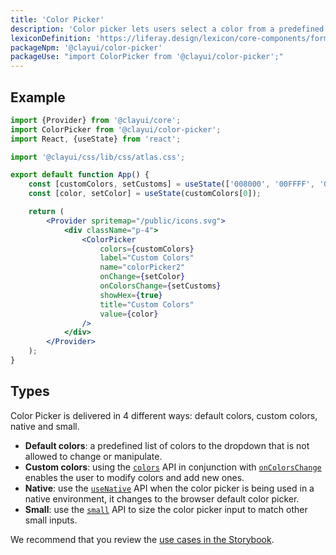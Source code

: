 ```yaml
---
title: 'Color Picker'
description: 'Color picker lets users select a color from a predefined palette, specify a color via its hexadecimal value, sample a color, and explore color values to create a custom color variation.'
lexiconDefinition: 'https://liferay.design/lexicon/core-components/forms/picker-color/'
packageNpm: '@clayui/color-picker'
packageUse: "import ColorPicker from '@clayui/color-picker';"
---
```


## Example

```jsx preview
import {Provider} from '@clayui/core';
import ColorPicker from '@clayui/color-picker';
import React, {useState} from 'react';

import '@clayui/css/lib/css/atlas.css';

export default function App() {
	const [customColors, setCustoms] = useState(['008000', '00FFFF', '0000FF']);
	const [color, setColor] = useState(customColors[0]);

	return (
		<Provider spritemap="/public/icons.svg">
			<div className="p-4">
				<ColorPicker
					colors={customColors}
					label="Custom Colors"
					name="colorPicker2"
					onChange={setColor}
					onColorsChange={setCustoms}
					showHex={true}
					title="Custom Colors"
					value={color}
				/>
			</div>
		</Provider>
	);
}
```

## Types

Color Picker is delivered in 4 different ways: default colors, custom colors, native and small.

-   **Default colors**: a predefined list of colors to the dropdown that is not allowed to change or manipulate.
-   **Custom colors**: using the [`colors`](#api-colors) API in conjunction with [`onColorsChange`](#api-onColorsChange) enables the user to modify colors and add new ones.
-   **Native**: use the [`useNative`](#api-useNative) API when the color picker is being used in a native environment, it changes to the browser default color picker.
-   **Small**: use the [`small`](#api-small) API to size the color picker input to match other small inputs.

We recommend that you review the [use cases in the Storybook](https://storybook.clayui.com/?path=/story/design-system-components-colorpicker--default).
